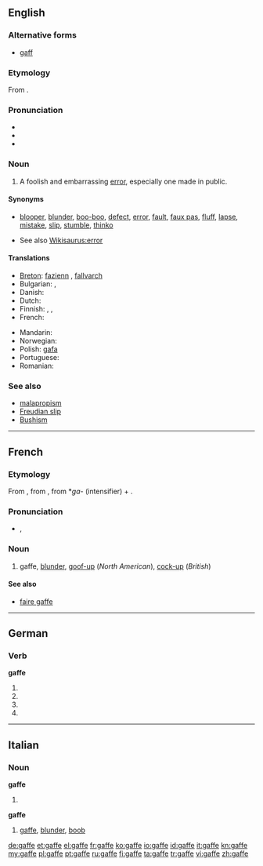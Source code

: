 ==English==

===Alternative forms===
* [[gaff]]

===Etymology===
From {{etyl|fr}} {{term|gaffe||blunder|lang=fr}}.

===Pronunciation===
* {{audio|en-us-gaffe.ogg|Audio (US)}}
* {{IPA|/ɡæf/}}
* {{rhymes|æf}}

===Noun===
{{en-noun}}

# A foolish and embarrassing [[error]], especially one made in public.

====Synonyms====
* {{sense|a mistake}} [[blooper]], [[blunder]], [[boo-boo]], [[defect]], [[error]], [[fault]], [[faux pas]], [[fluff]], [[lapse]], [[mistake]], [[slip]], [[stumble]], [[thinko]]
* See also [[Wikisaurus:error]]

====Translations====
{{trans-top|a foolish error, especially one made in public}}
* [[Breton]]: [[fazienn]] {{f}}, [[fallvarch]] {{m}}
* Bulgarian: {{t+|bg|гаф|m}}, {{t+|bg|грешка|f}}
* Danish: {{t|da|fejltagelse}}
* Dutch: {{t+|nl|blunder}}
* Finnish: {{t|fi|möhläys}}, {{t-|fi|munaus}}, {{t+|fi|moka}}
* French: {{t+|fr|gaffe|f}}
{{trans-mid}}
* Mandarin: {{t|cmn|出醜|sc=Hani}}
* Norwegian: {{t-|no|brøler|m}}
* Polish: [[gafa]] {{f}}
* Portuguese: {{t-|pt|gafe}}
* Romanian: {{t|ro|gafă|f}}
{{trans-bottom}}

===See also===
* [[malapropism]]
* [[Freudian slip]]
* [[Bushism]]

----

==French==

===Etymology===
From {{etyl|pro|fr}} {{term|lang=pro|gaf||clasp}}, from {{etyl|got|-}} {{term|lang=got|gafah||clasp}}, from *''ga''- (intensifier) + {{term|lang=got|fahan||to catch}}. 

===Pronunciation===
* {{IPA|/ɡaf/|lang=fr}}, {{X-SAMPA|/gaf/}}

===Noun===
{{fr-noun|f}}

# gaffe, [[blunder]], [[goof-up]] (''North American''), [[cock-up]] (''British'')

====See also====
* [[faire gaffe]]

----

==German==

===Verb===
'''gaffe'''

# {{de-verb form of|gaffen|1|s|g}}
# {{de-verb form of|gaffen|i|s}}
# {{de-verb form of|gaffen|1|s|k1}}
# {{de-verb form of|gaffen|3|s|k1}}

----

==Italian==

===Noun===
'''gaffe''' {{f}}

# {{plural of|gaffa|lang=it}}

'''gaffe''' {{f|inv}}

# [[#English|gaffe]], [[blunder]], [[boob]]

[[de:gaffe]]
[[et:gaffe]]
[[el:gaffe]]
[[fr:gaffe]]
[[ko:gaffe]]
[[io:gaffe]]
[[id:gaffe]]
[[it:gaffe]]
[[kn:gaffe]]
[[my:gaffe]]
[[pl:gaffe]]
[[pt:gaffe]]
[[ru:gaffe]]
[[fi:gaffe]]
[[ta:gaffe]]
[[tr:gaffe]]
[[vi:gaffe]]
[[zh:gaffe]]